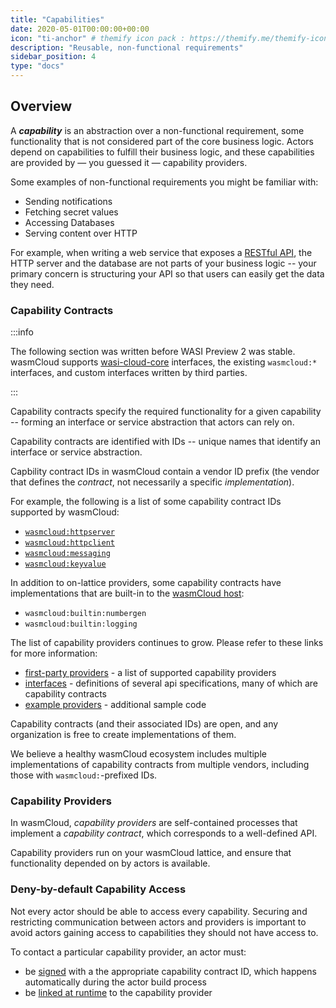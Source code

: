 ```yaml
---
title: "Capabilities"
date: 2020-05-01T00:00:00+00:00
icon: "ti-anchor" # themify icon pack : https://themify.me/themify-icons
description: "Reusable, non-functional requirements"
sidebar_position: 4
type: "docs"
---
```


## Overview

A **_capability_** is an abstraction over a non-functional requirement, some functionality that is not considered part of the core business logic. Actors depend on capabilities to fulfill their business logic, and these capabilities are provided by — you guessed it — capability providers.

Some examples of non-functional requirements you might be familiar with:

- Sending notifications
- Fetching secret values
- Accessing Databases
- Serving content over HTTP

For example, when writing a web service that exposes a [RESTful API][restful-api], the HTTP server and the database are not parts of your business logic -- your primary concern is structuring your API so that users can easily get the data they need.

[restful-api]: https://en.wikipedia.org/wiki/REST

### Capability Contracts

:::info

The following section was written before WASI Preview 2 was stable. wasmCloud supports [wasi-cloud-core](https://github.com/WebAssembly/wasi-cloud-core) interfaces, the existing `wasmcloud:*` interfaces, and custom interfaces written by third parties.

:::

Capability contracts specify the required functionality for a given capability -- forming an interface or service abstraction that actors can rely on.

Capability contracts are identified with IDs -- unique names that identify an interface or service abstraction.

Capbility contract IDs in wasmCloud contain a vendor ID prefix (the vendor that defines the _contract_, not necessarily a specific _implementation_).

For example, the following is a list of some capability contract IDs supported by wasmCloud:

- [`wasmcloud:httpserver`](https://github.com/wasmCloud/interfaces/tree/main/httpserver)
- [`wasmcloud:httpclient`](https://github.com/wasmCloud/interfaces/tree/main/httpclient)
- [`wasmcloud:messaging`](https://github.com/wasmCloud/interfaces/tree/main/messaging)
- [`wasmcloud:keyvalue`](https://github.com/wasmCloud/interfaces/tree/main/keyvalue)

In addition to on-lattice providers, some capability contracts have implementations that are built-in to the [wasmCloud host][host]:

- `wasmcloud:builtin:numbergen`
- `wasmcloud:builtin:logging`

The list of capability providers continues to grow. Please refer to these links for more information:

- [first-party providers](https://github.com/wasmCloud/wasmCloud/tree/main/crates/providers) - a list of supported capability providers
- [interfaces](https://github.com/wasmcloud/interfaces) - definitions of several api specifications, many of which are capability contracts
- [example providers](https://github.com/wasmCloud/examples/tree/main/provider) - additional sample code

Capability contracts (and their associated IDs) are open, and any organization is free to create implementations of them.

We believe a healthy wasmCloud ecosystem includes multiple implementations of capability contracts from multiple vendors, including those with `wasmcloud:`-prefixed IDs.

[host]: https://github.com/wasmCloud/wasmcloud

### Capability Providers

In wasmCloud, _capability providers_ are self-contained processes that implement a _capability contract_, which corresponds to a well-defined API.

Capability providers run on your wasmCloud lattice, and ensure that functionality depended on by actors is available.

### Deny-by-default Capability Access

Not every actor should be able to access every capability. Securing and restricting communication between actors and providers is important to avoid actors gaining access to capabilities they should not have access to.

To contact a particular capability provider, an actor must:
- be [signed](/docs/hosts/security) with a the appropriate capability contract ID, which happens automatically during the actor build process
- be [linked at runtime](./runtime-linking.mdx) to the capability provider

